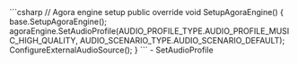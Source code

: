 <PlatformWrapper platform="unity">
    ```csharp
    // Agora engine setup
    public override void SetupAgoraEngine()
    {
        base.SetupAgoraEngine();
        agoraEngine.SetAudioProfile(AUDIO_PROFILE_TYPE.AUDIO_PROFILE_MUSIC_HIGH_QUALITY,
            AUDIO_SCENARIO_TYPE.AUDIO_SCENARIO_DEFAULT);
        ConfigureExternalAudioSource();
    }
    ```
    - <Link to="{{Global.API_REF_UNITY_ROOT}}/class_irtcengine.html#api_irtcengine_setaudioprofile">SetAudioProfile</Link>
</PlatformWrapper>